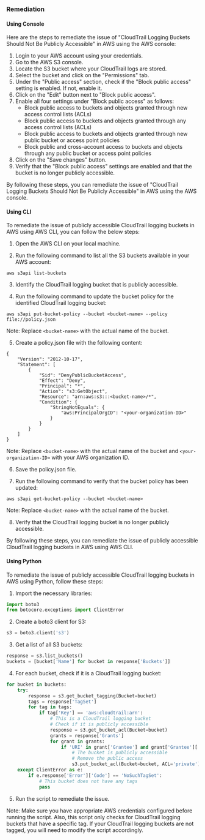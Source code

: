 ### Remediation

#### Using Console

Here are the steps to remediate the issue of "CloudTrail Logging Buckets Should Not Be Publicly Accessible" in AWS using the AWS console:

1. Login to your AWS account using your credentials.
2. Go to the AWS S3 console.
3. Locate the S3 bucket where your CloudTrail logs are stored.
4. Select the bucket and click on the "Permissions" tab.
5. Under the "Public access" section, check if the "Block public access" setting is enabled. If not, enable it.
6. Click on the "Edit" button next to "Block public access".
7. Enable all four settings under "Block public access" as follows:
   - Block public access to buckets and objects granted through new access control lists (ACLs)
   - Block public access to buckets and objects granted through any access control lists (ACLs)
   - Block public access to buckets and objects granted through new public bucket or access point policies
   - Block public and cross-account access to buckets and objects through any public bucket or access point policies
8. Click on the "Save changes" button.
9. Verify that the "Block public access" settings are enabled and that the bucket is no longer publicly accessible.

By following these steps, you can remediate the issue of "CloudTrail Logging Buckets Should Not Be Publicly Accessible" in AWS using the AWS console.

#### Using CLI

To remediate the issue of publicly accessible CloudTrail logging buckets in AWS using AWS CLI, you can follow the below steps:

1. Open the AWS CLI on your local machine.

2. Run the following command to list all the S3 buckets available in your AWS account:

```
aws s3api list-buckets
```

3. Identify the CloudTrail logging bucket that is publicly accessible.

4. Run the following command to update the bucket policy for the identified CloudTrail logging bucket:

```
aws s3api put-bucket-policy --bucket <bucket-name> --policy file://policy.json
```

Note: Replace `<bucket-name>` with the actual name of the bucket.

5. Create a policy.json file with the following content:

```
{
    "Version": "2012-10-17",
    "Statement": [
        {
            "Sid": "DenyPublicBucketAccess",
            "Effect": "Deny",
            "Principal": "*",
            "Action": "s3:GetObject",
            "Resource": "arn:aws:s3:::<bucket-name>/*",
            "Condition": {
                "StringNotEquals": {
                    "aws:PrincipalOrgID": "<your-organization-ID>"
                }
            }
        }
    ]
}
```

Note: Replace `<bucket-name>` with the actual name of the bucket and `<your-organization-ID>` with your AWS organization ID.

6. Save the policy.json file.

7. Run the following command to verify that the bucket policy has been updated:

```
aws s3api get-bucket-policy --bucket <bucket-name>
```

Note: Replace `<bucket-name>` with the actual name of the bucket.

8. Verify that the CloudTrail logging bucket is no longer publicly accessible.

By following these steps, you can remediate the issue of publicly accessible CloudTrail logging buckets in AWS using AWS CLI.

#### Using Python

To remediate the issue of publicly accessible CloudTrail logging buckets in AWS using Python, follow these steps:

1. Import the necessary libraries:

```python
import boto3
from botocore.exceptions import ClientError
```

2. Create a boto3 client for S3:

```python
s3 = boto3.client('s3')
```

3. Get a list of all S3 buckets:

```python
response = s3.list_buckets()
buckets = [bucket['Name'] for bucket in response['Buckets']]
```

4. For each bucket, check if it is a CloudTrail logging bucket:

```python
for bucket in buckets:
    try:
        response = s3.get_bucket_tagging(Bucket=bucket)
        tags = response['TagSet']
        for tag in tags:
            if tag['Key'] == 'aws:cloudtrail:arn':
                # This is a CloudTrail logging bucket
                # Check if it is publicly accessible
                response = s3.get_bucket_acl(Bucket=bucket)
                grants = response['Grants']
                for grant in grants:
                    if 'URI' in grant['Grantee'] and grant['Grantee']['URI'] == 'http://acs.amazonaws.com/groups/global/AllUsers':
                        # The bucket is publicly accessible
                        # Remove the public access
                        s3.put_bucket_acl(Bucket=bucket, ACL='private')
    except ClientError as e:
        if e.response['Error']['Code'] == 'NoSuchTagSet':
            # This bucket does not have any tags
            pass
```

5. Run the script to remediate the issue.

Note: Make sure you have appropriate AWS credentials configured before running the script. Also, this script only checks for CloudTrail logging buckets that have a specific tag. If your CloudTrail logging buckets are not tagged, you will need to modify the script accordingly.

